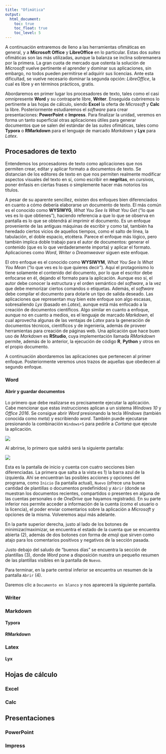 ```yaml
---
title: "Ofimática"
output:
  html_document:
    toc: true
    toc_float: true
    toc_level: 5
---
```


A continuación entraremos de lleno a las herramientas ofimáticas en general, y a __Microsoft Office__ y __LibreOffice__ en lo particular. Estas dos _suites_ ofimáticas son las más utilizadas, aunque la balanza se inclina sobremanera por la primera. La gran cuota de mercado que ostenta la solución de _Microsoft_ vuelve pertinente el aprender y dominar sus aplicaciones, sin embargo, no todos pueden permitirse el adquirir sus licencias. Ante esta dificultad, se vuelve necesario dominar la segunda opción: _LibreOffice_, la cual es libre y en términos prácticos, gratis. 

Abordaremos en primer lugar los procesadores de texto, tales como el casi omnipresente __Word__ y su contraparte libre, __Writer__. Enseguida cubriremos lo pertinente a las hojas de cálculo, siendo __Excel__ la oferta de _Microsoft_ y __Calc__ la libre. Posteriormente estudiaremos el _software_ para crear presentaciones: __PowerPoint__ e __Impress__. Para finalizar la unidad, veremos en forma un tanto superficial otras aplicaciones útiles para generar documentos que se salen del estándar de las _suites_ ofimáticas, tales como __Typora__ o __RMarkdown__ para el lenguaje de marcado _Markdown_ y __Lyx__ para _Latex_.

## Procesadores de texto

Entendemos los procesadores de texto como aplicaciones que nos permiten crear, editar y aplicar formato a documentos de texto. Se distancian de los editores de texto en que nos permiten realmente modificar aspectos visuales del texto en sí, como escribir en __negritas__, en _cursivas_, poner énfasis en ciertas frases o simplemente hacer más notorios los títulos. 

A pesar de su aparente sencillez, existen dos enfoques bien diferenciados en cuanto a cómo debería elaborarse un documento de texto. El más común es el conocido como __WYSIWYG__, _What You See Is What You Get_ ("lo que ves es lo que obtienes"), haciendo referencia a que lo que se observa en pantalla es lo que se obtendrá al imprimir el documento. Es un enfoque proveniente de las antiguas máquinas de escribir y como tal, también ha heredado ciertos vicios de aquellos tiempos, como el salto de línea, la tabulación, el doble espacio, etcétera. Parece el enfoque más lógico, pero también implica doble trabajo para el autor de documentos: generar el contenido (que es lo que verdaderamente importa) y aplicar el formato. Aplicaciones como _Word_, _Writer_ o _Dreamweaver_ siguen este enfoque.

El otro enfoque es el conocido como __WYSIWYM__, _What You See Is What You Mean_ ("lo que ves es lo que quieres decir"). Aquí el protagonismo lo tiene solamente el contenido del documento, por lo que el escritor debe enfocarse en él, dejando el formato para la aplicación. Aunque eso sí, el autor debe conocer la estructura y el orden semántico del _software_, a la vez que debe memorizar ciertos comandos o etiquetas. Además, el _software_ debe compilar el documento para dotarle un tipo de salida deseado. Las aplicaciones que representan muy bien este enfoque son algo escasas, sobresaliendo _Lyx_ (basado en _Latex_), aunque está más enfocado a la creación de documentos científicos. Algo similar en cuanto a enfoque, aunque no en cuanto a medios, es el lenguaje de marcado _Markdown_, el cual aprovecha algunas de las ventajas de _Latex_ para la generación de documentos técnicos, científicos y de ingeniería, además de proveer herramientas para creación de páginas web. Una aplicación que hace buen uso de _Markdown_ es __RStudio__, cuya implementación llamada _RMarkdown_ permite, además de lo anterior, la ejecución de código __R__, __Python__ y otros en el propio documento.

A continuación abordaremos las aplicaciones que pertenecen al primer enfoque. Posteriormente veremos unos trazos de aquellas que obedecen al segundo enfoque.

### Word

#### Abrir y guardar documentos

Lo primero que debe realizarse es precisamente ejecutar la aplicación. Cabe mencionar que estas instrucciones aplican a un sistema _Windows 10_ y _Office 2016_. Se consigue abrir _Word_ presionando la tecla _Windows_ (también conocida como _meta_) y escribiendo _word_. También puede ejecutarse presionando la combinación `Windows+S` para pedirle a _Cortana_ que ejecute la aplicación.

![](images/001-inicio.jpg)

Al abrirse, lo primero que saldrá será la siguiente pantalla:

![](images/002-iniciow.jpg)

Esta es la pantalla de inicio y cuenta con cuatro secciones bien diferenciadas. La primera que salta a la vista es 1) la barra azul de la izquierda. Ahí se encuentran las posibles acciones y opciones del programa, como `Inicio` (la pantalla actual), `Nuevo` (ofrece una buena cantidad de plantillas o documentos predefinidos) y `Abrir` (donde se muestran los documentos recientes, compartidos o presentes en alguna de las cuentas personales o de _OneDrive_ que hayamos registrado). En su parte inferior nos permite acceder a información de la cuenta (como el usuario o la licencia), el poder enviar comentarios sobre la aplicación a _Microsoft_ y opciones de la misma. Volveremos aquí más adelante. 


En la parte superior derecha, justo al lado de los botones de minimizar/maximizar, se encuentra el estado de la cuenta que se encuentra abierta (2), además de dos botones con forma de _emoji_ que sirven como atajo para los comentarios positivos y negativos de la sección pasada.

Justo debajo del saludo de "buenos días" se encuentra la sección de plantillas (3), donde _Word_ pone a disposición nuestra un pequeño resumen de las plantillas visibles en la pantalla de `Nuevo`. 

Para terminar, en la parte central inferior se encuentra un resumen de la pantalla `Abrir` (4).

Daremos clic a `Documento en blanco` y nos aparecerá la siguiente pantalla.

### Writer

### Markdown

#### Typora

#### RMarkdown

### Latex

#### Lyx

## Hojas de cálculo

### Excel

### Calc

## Presentaciones

### PowerPoint

### Impress



